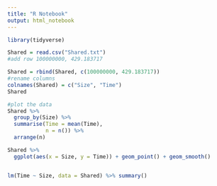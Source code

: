 ```yaml
---
title: "R Notebook"
output: html_notebook
---
```


```r
library(tidyverse)
```

```r
Shared = read.csv("Shared.txt")
#add row 100000000, 429.183717

Shared = rbind(Shared, c(100000000, 429.183717))
#rename columns
colnames(Shared) = c("Size", "Time")
Shared 

```

```r
#plot the data
Shared %>%
  group_by(Size) %>%
  summarise(Time = mean(Time),
            n = n()) %>%
  arrange(n) 

Shared %>%
  ggplot(aes(x = Size, y = Time)) + geom_point() + geom_smooth() 


lm(Time ~ Size, data = Shared) %>% summary()

```

```r

```

```r

```

```r
```

```r
```